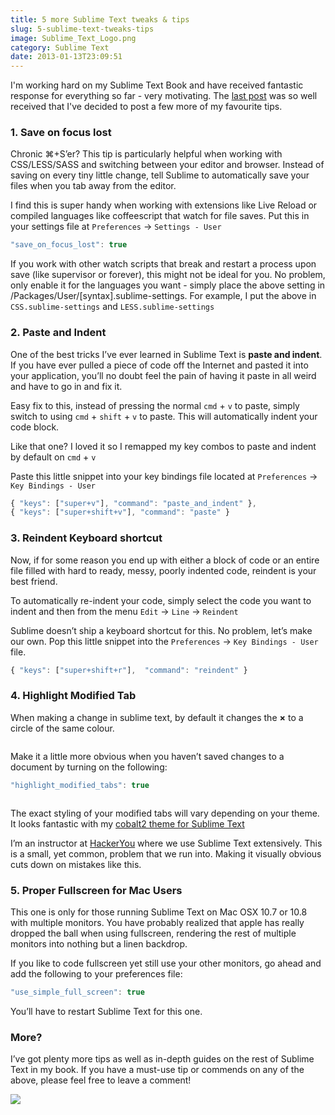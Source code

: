 ```yaml
---
title: 5 more Sublime Text tweaks & tips
slug: 5-sublime-text-tweaks-tips
image: Sublime_Text_Logo.png
category: Sublime Text
date: 2013-01-13T23:09:51
---
```


I'm working hard on my Sublime Text Book and have received fantastic response for everything so far - very motivating. The <a href="http://wesbos.com/sublime-text-5-visual-tweaks/" target="_blank">last post</a> was so well received that I've decided to post a few more of my favourite tips.

<h3>1. Save on focus lost</h3>

Chronic ⌘+S’er? This tip is particularly helpful when working with CSS/LESS/SASS and switching between your editor and browser. Instead of saving on every tiny little change, tell Sublime to automatically save your files when you tab away from the editor.

I find this is super handy when working with extensions like Live Reload or compiled languages like coffeescript that watch for file saves. Put this in your settings file at <code>Preferences</code> → <code>Settings - User</code>


```js
"save_on_focus_lost": true
```

If you work with other watch scripts that break and restart a process upon save (like supervisor or forever), this might not be ideal for you. No problem, only enable it for the languages you want - simply place the above setting in /Packages/User/[syntax].sublime-settings. For example, I put the above in <code>CSS.sublime-settings</code> and <code>LESS.sublime-settings</code>

<h3>2. Paste and Indent</h3>

One of the best tricks I’ve ever learned in Sublime Text is <strong>paste and indent</strong>. If you have ever pulled a piece of code off the Internet and pasted it into your application, you’ll no doubt feel the pain of having it paste in all weird and have to go in and fix it.

Easy fix to this, instead of pressing the normal <code>cmd</code> + <code>v</code> to paste, simply switch to using <code>cmd</code> + <code>shift</code> + <code>v</code> to paste. This will automatically indent your code block.

Like that one? I loved it so I remapped my key combos to paste and indent by default on <code>cmd</code> + <code>v</code>

Paste this little snippet into your key bindings file located at <code>Preferences</code> → <code>Key Bindings - User</code>


```js
{ "keys": ["super+v"], "command": "paste_and_indent" },
{ "keys": ["super+shift+v"], "command": "paste" }
```

<h3>3. Reindent Keyboard shortcut</h3>

Now, if for some reason you end up with either a block of code or an entire file filled with hard to ready, messy, poorly indented code, reindent is your best friend.

To automatically re-indent your code, simply select the code you want to indent and then from the menu <code>Edit</code> → <code>Line</code> → <code>Reindent</code>

Sublime doesn’t ship a keyboard shortcut for this. No problem, let’s make our own. Pop this little snippet into the <code>Preferences</code> → <code>Key Bindings - User</code> file.


```js
{ "keys": ["super+shift+r"],  "command": "reindent" }
```

<h3>4. Highlight Modified Tab</h3>

When making a change in sublime text, by default it changes the <strong>×</strong> to a circle of the same colour.

<figure><img alt="" src="content" /></figure>Make it a little more obvious when you haven’t saved changes to a document by turning on the following:


```js
"highlight_modified_tabs": true
```

<figure><img alt="" src="contet" /></figure>The exact styling of your modified tabs will vary depending on your theme. It looks fantastic with my <a href="wesbos.com/cobalt2-theme-sublime-text-2/">cobalt2 theme for Sublime Text</a>

I’m an instructor at <a href="http://hackeryou.com/courses/#intro-to-web-development">HackerYou</a> where we use Sublime Text extensively. This is a small, yet common, problem that we run into. Making it visually obvious cuts down on mistakes like this.

<h3>5. Proper Fullscreen for Mac Users</h3>

This one is only for those running Sublime Text on Mac OSX 10.7 or 10.8 with multiple monitors. You have probably realized that apple has really dropped the ball when using fullscreen, rendering the rest of multiple monitors into nothing but a linen backdrop.

If you like to code fullscreen yet still use your other monitors, go ahead and add the following to your preferences file:


```js
"use_simple_full_screen": true
```

You’ll have to restart Sublime Text for this one.

<h3>More?</h3>

I’ve got plenty more tips as well as in-depth guides on the rest of Sublime Text in my book. If you have a must-use tip or commends on any of the above, please feel free to leave a comment!

<a href="https:/SublimeTextBook.com"><img src="facebook-share2.png"></a>